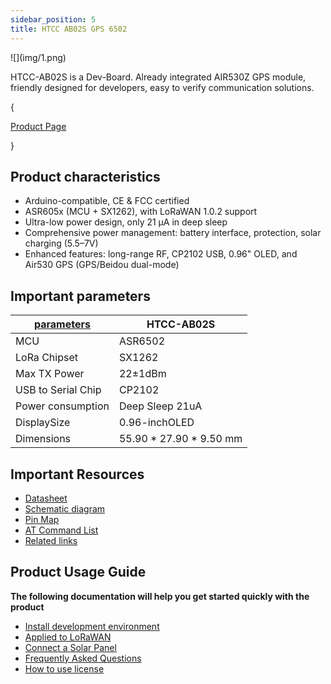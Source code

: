 ```yaml
---
sidebar_position: 5
title: HTCC AB02S GPS 6502 
---
```




<div style={{ textAlign: 'center' }}>
  ![](img/1.png)
</div>

HTCC-AB02S is a Dev-Board. Already integrated AIR530Z GPS module, friendly designed for developers, easy to verify communication solutions.

{<div className={styles.btnContainer}>
  <a href="https://heltec.org/project/htcc-ab02s/" className={styles.btnLink1}>
    Product Page
  </a>
</div>}

## Product characteristics
- Arduino-compatible, CE & FCC certified
- ASR605x (MCU + SX1262), with LoRaWAN 1.0.2 support
- Ultra-low power design, only 21 µA in deep sleep
- Comprehensive power management: battery interface, protection, solar charging (5.5–7V)
- Enhanced features: long-range RF, CP2102 USB, 0.96" OLED, and Air530 GPS (GPS/Beidou dual-mode)

## Important parameters
| [parameters](https://resource.heltec.cn/download/CubeCell/HTCC-AB02S)         | HTCC-AB02S          |
|--------------------|----------------------------|
|MCU      |	 ASR6502             |
|LoRa Chipset   |    SX1262             |
|Max TX Power     |   	22±1dBm               |
| USB to Serial Chip          | 	CP2102          |
|Power consumption          |  Deep Sleep 21uA |
|DisplaySize   |   0.96-inchOLED |
| Dimensions         |   55.90 * 27.90 * 9.50 mm    |



## Important Resources
- [Datasheet](https://resource.heltec.cn/download/CubeCell/HTCC-AB02S)
- [Schematic diagram](https://resource.heltec.cn/download/CubeCell/HTCC-AB02S/HTCC-AB02S_SchematicDiagram_V1.1.pdf)
- [Pin Map](https://resource.heltec.cn/download/CubeCell/HTCC-AB02S/HTCC-AB02S_PinoutDiagram.pdf)
- [AT Command List](https://resource.heltec.cn/download/CubeCell/AT_Command_list/CubeCell_Series_AT_Command_User_Manual_V0.6.pdf)
- [Related links](https://resource.heltec.cn/download/CubeCell/HTCC-AB02S)

## Product Usage Guide

**The following documentation will help you get started quickly with the product**
- [Install development environment](/docs/devices/open-source-devices/cubecell-series/cubecell-quick-start?cubecell=cubecell)
- [Applied to LoRaWAN](/docs/devices/open-source-devices/cubecell-series/cubecell-quick-start?cubecell=lorawan)
- [Connect a Solar Panel](/docs/devices/open-source-devices/cubecell-series/solar_panel)
- [Frequently Asked Questions](/docs/devices/open-source-devices/cubecell-series/frequently_asked_questions)
- [How to use license](docs/devices/general-docs/how_to_use_license)

